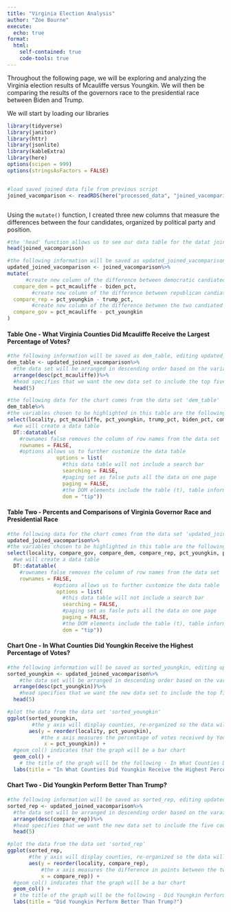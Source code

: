 ```yaml
---
title: "Virginia Election Analysis"
author: "Zoe Bourne"
execute:
  echo: true
format:
  html:
    self-contained: true
    code-tools: true
---
```


Throughout the following page, we will be exploring and analyzing the Virginia election results of Mcauliffe versus Youngkin. We will then be comparing the results of the governors race to the presidential race between Biden and Trump.

We will start by loading our libraries

```r


library(tidyverse)
library(janitor)
library(httr)
library(jsonlite)
library(kableExtra)
library(here)
options(scipen = 999)
options(stringsAsFactors = FALSE)


#load saved joined data file from previous script
joined_vacomparison <- readRDS(here("processed_data", "joined_vacomparison.rds"))



```

Using the `mutate()` function, I created three new columns that measure the differences between the four candidates, organized by political party and position.

```r

#the 'head' function allows us to see our data table for the datat joined_vacomparison 
head(joined_vacomparison)

#the following information will be saved as updated_joined_vacomparison, editing joined_vacomparison
updated_joined_vacomparison <- joined_vacomparison%>%
mutate(
      #create new column of the difference between democratic candiated, subracting the presidential canidate from the candiate for governor
  compare_dem = pct_mcauliffe - biden_pct,
        #create new column of the difference between republican candiated, subracting the presidential canidate from the candiate for governor
  compare_rep = pct_youngkin - trump_pct,
        #create new column of the difference between the two candiated for governor, subracting Youngkin from Mcauliffe
  compare_gov = pct_mcauliffe - pct_youngkin
)

```

#### Table One - What Virginia Counties Did Mcauliffe Receive the Largest Percentage of Votes?

```r
#the following information will be saved as dem_table, editing updated_joined_vacomparison
dem_table <- updated_joined_vacomparison%>%
  #the data set will be arranged in descending order based on the variable pct_mcauliffe (the percent of votes received by Mcauliffe)
  arrange(desc(pct_mcauliffe))%>%
  #head specifies that we want the new data set to include the top five counties where Mcauliffe received the largest percentage of votes
  head(5)

#the following data for the chart comes from the data set 'dem_table'
dem_table%>%
#the variables chosen to be highlighted in this table are the following - locality, pct_mcauliffe, pct_youngkin, trump_pct, biden_pct, compare_dem, compare_rep
select(locality, pct_mcauliffe, pct_youngkin, trump_pct, biden_pct, compare_dem, compare_rep) %>%
  #we will create a data table
  DT::datatable(
    #rownames false removes the column of row names from the data set
    rownames = FALSE, 
    #options allows us to further customize the data table
                options = list(
                  #this data table will not include a search bar
                  searching = FALSE, 
                  #paging set as false puts all the data on one page
                  paging = FALSE, 
                  #the DOM elements include the table (t), table information summary (i), and pagination control (p)
                  dom = "tip"))
```

#### Table Two - Percents and Comparisons of Virginia Governor Race and Presidential Race 

```r
#the following data for the chart comes from the data set 'updated_joined_vacomparison'
updated_joined_vacomparison%>%
#the variables chosen to be highlighted in this table are the following - locality, compare_gov, compare_dem, compare_rep, pct_youngkin, pct_mcauliffe, trump_pct, biden_pct
select(locality, compare_gov, compare_dem, compare_rep, pct_youngkin, pct_mcauliffe, trump_pct, biden_pct) %>%
  #we will create a data table
  DT::datatable(
    #rownames false removes the column of row names from the data set
    rownames = FALSE, 
               #options allows us to further customize the data table
                options = list(
                  #this data table will not include a search bar
                  searching = FALSE, 
                  #paging set as fasle puts all the data on one page
                  paging = FALSE, 
                  #the DOM elements include the table (t), table information summary (i), and pagination control (p)
                  dom = "tip"))
```

#### Chart One - In What Counties Did Youngkin Receive the Highest Percentage of Votes?

```r
#the following information will be saved as sorted_youngkin, editing updated_joined_vacomparison
sorted_youngkin <- updated_joined_vacomparison%>%
    #the data set will be arranged in descending order based on the variable pct_youngkin (the percent of votes received by Youngkin)
  arrange(desc(pct_youngkin))%>%
    #head specifies that we want the new data set to include the top five counties where Youngkin received the largest percentage of votes
  head(5)

#plot the data from the data set 'sorted_youngkin'
ggplot(sorted_youngkin, 
        #the y axis will display counties, re-organized so the data will be displayed in descending order
       aes(y = reorder(locality, pct_youngkin), 
           #the x axis measures the percentage of votes received by Youngkin
            x = pct_youngkin)) +
  #geom_col() indicates that the graph will be a bar chart
  geom_col() +
    # the title of the graph will be the following - In What Counties Did Youngkin Receive the Highest Percentage of Votes?
  labs(title = "In What Counties Did Youngkin Receive the Highest Percentage of Votes?")
```

#### Chart Two - Did Youngkin Perform Better Than Trump?

```r
#the following information will be saved as sorted_rep, editing updated_joined_vacomparison
sorted_rep <- updated_joined_vacomparison%>%
  #the data set will be arranged in descending order based on the varaible compare_rep (measuring the difference in votes received between the two republican canidates)
  arrange(desc(compare_rep))%>%
  #head specifies that we want the new data set to include the five counties with the largest difference in 'compare_rep'
  head(5)

#plot the data from the data set 'sorted_rep'
ggplot(sorted_rep, 
       #the y axis will display counties, re-organized so the data will be displayed in descending order
       aes(y = reorder(locality, compare_rep), 
           #the x axis measures the difference in points between the two candiates
           x = compare_rep)) +
  #geom_col() indicates that the graph will be a bar chart
  geom_col() +
  # the title of the graph will be the following - Did Youngkin Perform Better Than Trump?
  labs(title = "Did Youngkin Perform Better Than Trump?")
```
